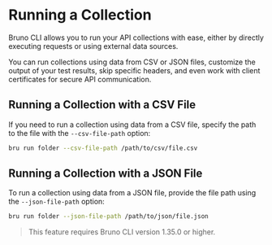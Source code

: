 # Running a Collection 

Bruno CLI allows you to run your API collections with ease, either by directly executing requests or using external data sources. 

You can run collections using data from CSV or JSON files, customize the output of your test results, skip specific headers, and even work with client certificates for secure API communication.

## Running a Collection with a CSV File
If you need to run a collection using data from a CSV file, specify the path to the file with the `--csv-file-path` option:

```bash copy
bru run folder --csv-file-path /path/to/csv/file.csv
```
## Running a Collection with a JSON File
To run a collection using data from a JSON file, provide the file path using the `--json-file-path` option:

```bash copy
bru run folder --json-file-path /path/to/json/file.json
```
> This feature requires Bruno CLI version 1.35.0 or higher.
